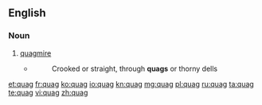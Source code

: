 ==English==
===Noun===
{{en-noun}}

# [[quagmire]]
#* {{rfdate}} {{w|Cowper}}
#*: Crooked or straight, through '''quags''' or thorny dells

[[et:quag]]
[[fr:quag]]
[[ko:quag]]
[[io:quag]]
[[kn:quag]]
[[mg:quag]]
[[pl:quag]]
[[ru:quag]]
[[ta:quag]]
[[te:quag]]
[[vi:quag]]
[[zh:quag]]